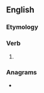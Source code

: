 ==English==

===Etymology===
{{suffix|en|march|eth}}

===Verb===
{{head|en|verb form}}

# {{en-archaic third-person singular of|march}}

===Anagrams===
* {{anagrams|en|a=acehhmrt|charmeth}}